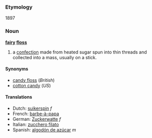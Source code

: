 ===Etymology===
1897

===Noun===
'''[[fairy]] [[floss]]'''

# a [[confection]] made from heated sugar spun into thin threads and collected into a mass, usually on a stick.

====Synonyms====
*[[candy floss]] (''British'')
*[[cotton candy]] (''US'')

====Translations====
*Dutch: [[suikerspin]] ''f''
*French: [[barbe-à-papa]]
*German: [[Zuckerwatte]] ''f''
*Italian: [[zucchero filato]]
*Spanish: [[algodón de azúcar]] ''m''